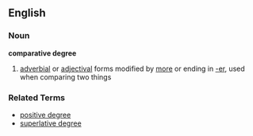 == English ==
=== Noun ===
'''comparative degree'''
# [[adverbial]] or [[adjectival]] forms modified by [[more]] or ending in [[-er]], used when comparing two things

=== Related Terms ===
*[[positive degree]]
*[[superlative degree]]